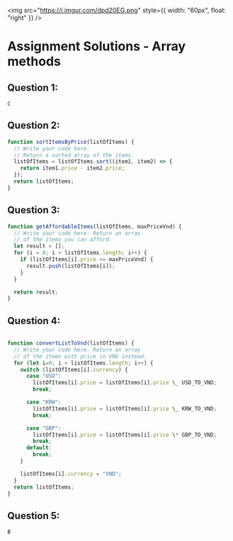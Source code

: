 <img
  src="https://i.imgur.com/dpd20EG.png"
  style={{ width: "60px", float: "right" }}
/>

# Assignment Solutions - Array methods

## Question 1:

```
C
```

## Question 2:

```js
function sortItemsByPrice(listOfItems) {
  // Write your code here.
  // Return a sorted array of the items.
  listOfItems = listOfItems.sort((item1, item2) => {
    return item1.price - item2.price;
  });
  return listOfItems;
}
```

## Question 3:

```js
function getAffordableItems(listOfItems, maxPriceVnd) {
  // Write your code here. Return an array
  // of the items you can afford.
  let result = [];
  for (i = 0; i < listOfItems.length; i++) {
    if (listOfItems[i].price <= maxPriceVnd) {
      result.push(listOfItems[i]);
    }
  }

  return result;
}
```

## Question 4:

```js

function convertListToVnd(listOfItems) {
  // Write your code here. Return an array
  // of the items with price in VND instead.
  for (let i=0; i < listOfItems.length; i++) {
    switch (listOfItems[i].currency) {
      case "USD":
        listOfItems[i].price = listOfItems[i].price \_ USD_TO_VND;
        break;

      case "KRW":
        listOfItems[i].price = listOfItems[i].price \_ KRW_TO_VND;
        break;

      case "GBP":
        listOfItems[i].price = listOfItems[i].price \* GBP_TO_VND;
        break;
      default:
        break;
    }

    listOfItems[i].currency = "VND";
  }
  return listOfItems;
}

```

## Question 5:

```
B
```

<br />
<br />
<br />
